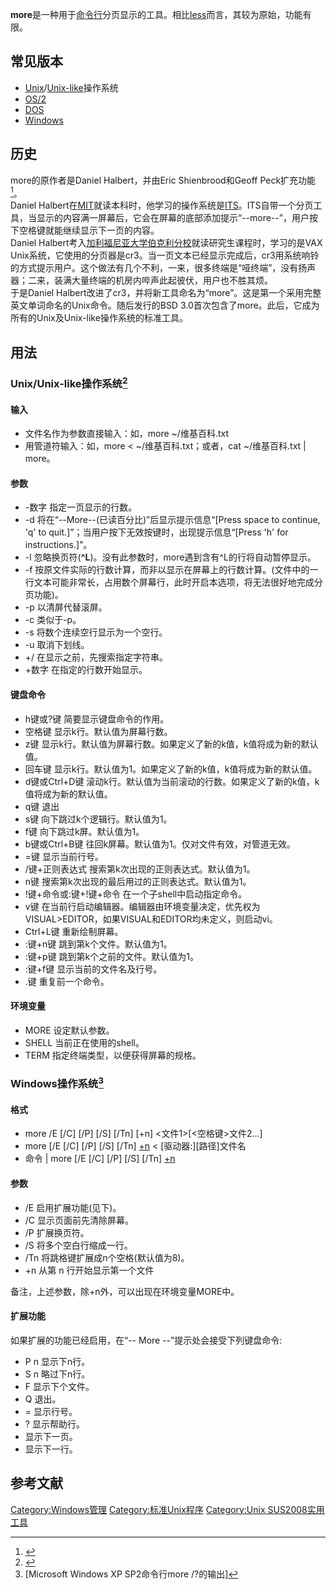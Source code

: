 {{lowercase}}
{{Infobox Software |
 name = more |
 logo = |
 screenshot = [[File:More界面截屏.png|400px]] |
 caption = Unix/Unix-like平台上<code>more</code>命令的输出 |
 developer = Daniel Halbert|
 latest_release_version = |
 latest_release_date = |
 operating_system = [[跨平台|跨平台]] |
 genre = 系统工具 |
 license = [[GNU_General_Public_License|GPL]]或其它 |
 website = |
}}

'''more'''是一种用于[[命令行|命令行]]分页显示的工具。相比[[less_(Unix)|less]]而言，其较为原始，功能有限。

== 常见版本 ==
* [[Unix|Unix]]/[[Unix-like|Unix-like]]操作系统
* [[OS/2|OS/2]]
* [[DOS|DOS]]
* [[Windows|Windows]]

== 历史 ==
more的原作者是Daniel Halbert，并由Eric Shienbrood和Geoff Peck扩充功能<ref>{{Cite web |url=http://halwitz.org/halbert/more.html |title=存档副本 |access-date=2017-09-05 |archive-url=https://web.archive.org/web/20090413025409/http://halwitz.org/halbert/more.html |archive-date=2009-04-13 |dead-url=yes }}</ref>。<br />
Daniel Halbert在[[MIT|MIT]]就读本科时，他学习的操作系统是[[ITS|ITS]]。ITS自带一个分页工具，当显示的内容满一屏幕后，它会在屏幕的底部添加提示“--more--”，用户按下空格键就能继续显示下一页的内容。<br />
Daniel Halbert考入[[柏克萊加州大學|加利福尼亚大学伯克利分校]]就读研究生课程时，学习的是VAX Unix系统，它使用的分页器是cr3。当一页文本已经显示完成后，cr3用系统响铃的方式提示用户。这个做法有几个不利，一来，很多终端是“哑终端”，没有扬声器；二来，装满大量终端的机房内哔声此起彼伏，用户也不胜其烦。<br />
于是Daniel Halbert改进了cr3，并将新工具命名为“more”。这是第一个采用完整英文单词命名的Unix命令。随后发行的BSD 3.0首次包含了more。此后，它成为所有的Unix及Unix-like操作系统的标准工具。

== 用法 ==
=== Unix/Unix-like操作系统<ref>{{Cite web |url=http://www.linuxmanpages.com/man1/more.1.php |title=more的manpage。 |accessdate=2009-10-23 |archive-date=2005-11-06 |archive-url=https://web.archive.org/web/20051106012801/http://www.linuxmanpages.com/man1/more.1.php |dead-url=no }}</ref> ===
==== 输入 ====
* 文件名作为参数直接输入：如，more ~/维基百科.txt
* 用管道符输入：如，more < ~/维基百科.txt；或者，cat ~/维基百科.txt | more。
==== 参数 ====
* -数字 指定一页显示的行数。
* -d 将在“--More--(已读百分比)”后显示提示信息“[Press space to continue, 'q' to quit.]”；当用户按下无效按键时，出现提示信息“[Press 'h' for instructions.]”。
* -l 忽略换页符('''^L''')。没有此参数时，more遇到含有^L的行将自动暂停显示。
* -f 按原文件实际的行数计算，而非以显示在屏幕上的行数计算。(文件中的一行文本可能非常长，占用数个屏幕行，此时开启本选项，将无法很好地完成分页功能)。
* -p 以清屏代替滚屏。
* -c 类似于-p。
* -s 将数个连续空行显示为一个空行。
* -u 取消下划线。
* +/ 在显示之前，先搜索指定字符串。
* +数字 在指定的行数开始显示。
==== 键盘命令 ====
* h键或?键 简要显示键盘命令的作用。
* 空格键 显示k行{{noteTag|1=可以在部分命令键前先按数字键，将数值传递给命令，此数值就称为k}}。默认值为屏幕行数。
* z键 显示k行。默认值为屏幕行数。如果定义了新的k值，k值将成为新的默认值。
* 回车键 显示k行。默认值为1。如果定义了新的k值，k值将成为新的默认值。
* d键或Ctrl+D键 滚动k行。默认值为当前滚动的行数。如果定义了新的k值，k值将成为新的默认值。
* q键 退出
* s键 向下跳过k个逻辑行。默认值为1。
* f键 向下跳过k屏。默认值为1。
* b键或Ctrl+B键 往回k屏幕。默认值为1。仅对文件有效，对管道无效。
* =键 显示当前行号。
* /键+正则表达式 搜索第k次出现的正则表达式。默认值为1。
* n键 搜索第k次出现的最后用过的正则表达式。默认值为1。
* !键+命令或:键+!键+命令 在一个子shell中启动指定命令。
* v键 在当前行启动编辑器。编辑器由环境变量决定，优先权为VISUAL>EDITOR，如果VISUAL和EDITOR均未定义，则启动vi。
* Ctrl+L键 重新绘制屏幕。
* <nowiki>:</nowiki>键+n键 跳到第k个文件。默认值为1。
* <nowiki>:</nowiki>键+p键 跳到第k个之前的文件。默认值为1。
* <nowiki>:</nowiki>键+f键 显示当前的文件名及行号。
* .键 重复前一个命令。
{{NoteFoot}}
==== 环境变量 ====
* MORE 设定默认参数。
* SHELL 当前正在使用的shell。
* TERM 指定终端类型，以便获得屏幕的规格。

=== Windows操作系统<ref>[Microsoft Windows XP SP2命令行more /?的输出]</ref> ===
==== 格式 ====
* more /E [/C] [/P] [/S] [/Tn] [+n] <文件1>[<空格键>文件2...]
* more [/E [/C] [/P] [/S] [/Tn] [[+n|+n]] < [驱动器:][路径]文件名
* 命令 | more [/E [/C] [/P] [/S] [/Tn] [[+n|+n]]
==== 参数 ====
* /E 启用扩展功能(见下)。
* /C 显示页面前先清除屏幕。
* /P 扩展换页符。
* /S 将多个空白行缩成一行。
* /Tn 将跳格键扩展成n个空格(默认值为8)。
* +n 从第 n 行开始显示第一个文件
备注，上述参数，除+n外，可以出现在环境变量MORE中。
==== 扩展功能 ====
如果扩展的功能已经启用，在“-- More --”提示处会接受下列键盘命令:
* P n 显示下n行。
* S n 略过下n行。
* F 显示下个文件。
* Q 退出。
* = 显示行号。
* ? 显示帮助行。
* <space> 显示下一页。
* <return> 显示下一行。

== 参考文献 ==
{{reflist}}

{{Unix命令}}
{{视窗指令}}

[[Category:Windows管理|Category:Windows管理]]
[[Category:标准Unix程序|Category:标准Unix程序]]
[[Category:Unix_SUS2008实用工具|Category:Unix SUS2008实用工具]]